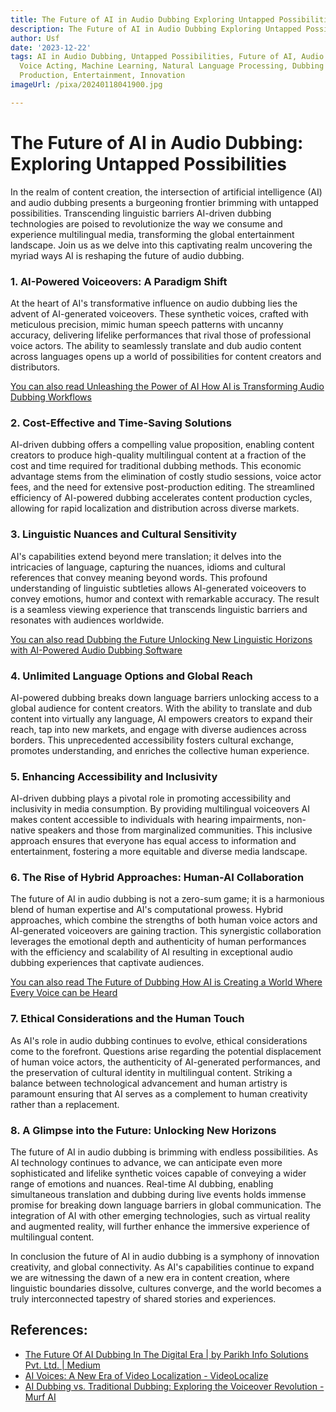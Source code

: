 ```yaml
---
title: The Future of AI in Audio Dubbing Exploring Untapped Possibilities
description: The Future of AI in Audio Dubbing Exploring Untapped Possibilities
author: Usf
date: '2023-12-22'
tags: AI in Audio Dubbing, Untapped Possibilities, Future of AI, Audio Technology,
  Voice Acting, Machine Learning, Natural Language Processing, Dubbing Industry, Film
  Production, Entertainment, Innovation
imageUrl: /pixa/20240118041900.jpg

---
```

# The Future of AI in Audio Dubbing: Exploring Untapped Possibilities

In the realm of content creation, the intersection of artificial intelligence (AI)  and audio dubbing presents a burgeoning frontier brimming with  untapped possibilities. Transcending  linguistic barriers  AI-driven dubbing  technologies are poised to revolutionize the way we  consume and experience  multilingual  media, transforming the global entertainment landscape. Join us as we  delve  into this captivating realm  uncovering the myriad ways AI is reshaping the future of audio dubbing.

### 1. AI-Powered Voiceovers: A Paradigm Shift

At  the heart of AI's transformative influence  on audio  dubbing lies the  advent of AI-generated voiceovers. These synthetic voices, crafted with meticulous precision, mimic human speech patterns with uncanny  accuracy, delivering lifelike performances that rival those of professional voice actors. The ability to seamlessly translate and dub audio content across languages opens up a world of possibilities for content creators and distributors.

[You can also read Unleashing the Power of AI How  AI  is Transforming  Audio Dubbing Workflows](Unleashing%20the%20Power%20of%20AI%20How%20AI%20is%20Transforming%20Audio%20Dubbing%20Workflows)


###  2. Cost-Effective and Time-Saving Solutions

AI-driven dubbing  offers a compelling value  proposition, enabling content creators  to produce  high-quality multilingual content at a fraction of the cost and time required for traditional dubbing methods. This economic advantage stems  from the  elimination of costly studio sessions, voice actor fees, and the need for extensive post-production editing.  The streamlined  efficiency of AI-powered dubbing accelerates content production  cycles, allowing  for rapid localization and distribution across  diverse  markets.

### 3. Linguistic Nuances and Cultural Sensitivity

AI's capabilities extend  beyond  mere translation; it delves into the  intricacies of language, capturing the nuances, idioms and cultural references that convey meaning beyond words. This profound understanding of linguistic subtleties allows AI-generated voiceovers to convey emotions, humor and context with remarkable accuracy. The result is a seamless viewing experience that transcends  linguistic barriers and resonates with audiences  worldwide.

[You can also read Dubbing the Future Unlocking New Linguistic Horizons with AI-Powered Audio Dubbing Software](Dubbing%20the%20Future%20Unlocking%20New%20Linguistic%20Horizons%20with%20AI-Powered%20Audio%20Dubbing%20Software)


### 4. Unlimited Language Options and Global  Reach

AI-powered dubbing breaks down language barriers unlocking access to a global audience for content creators. With the ability to translate and dub content into virtually any language, AI empowers creators to expand their reach, tap into new markets, and engage with  diverse audiences across borders.  This unprecedented  accessibility  fosters cultural exchange, promotes  understanding, and enriches the collective human experience.

### 5. Enhancing Accessibility and Inclusivity

AI-driven dubbing plays a pivotal role in promoting accessibility and inclusivity in media consumption. By providing  multilingual voiceovers AI makes  content accessible to individuals with hearing impairments, non-native speakers and those from  marginalized communities. This inclusive approach ensures that everyone has  equal access to information and entertainment, fostering a more equitable  and diverse media  landscape.

### 6. The Rise of Hybrid  Approaches: Human-AI Collaboration

The future of AI in  audio dubbing is not a zero-sum game; it is  a harmonious blend of human expertise and AI's computational prowess. Hybrid approaches,  which combine  the strengths of both human voice actors and AI-generated voiceovers are gaining traction. This  synergistic collaboration leverages the  emotional depth and authenticity of human performances with the efficiency and scalability of AI resulting in exceptional audio dubbing experiences that captivate audiences.

[You can also read The Future of Dubbing How AI is Creating a World Where Every Voice can be Heard](The%20Future%20of%20Dubbing%20How%20AI%20is%20Creating%20a%20World%20Where%20Every%20Voice%20can%20be%20Heard)


### 7. Ethical Considerations and the Human Touch

As AI's role in  audio dubbing  continues to evolve, ethical considerations come to the forefront. Questions arise regarding the potential displacement of human voice actors, the authenticity of AI-generated performances, and the preservation of cultural  identity in multilingual content.  Striking a balance between technological advancement and human artistry is paramount ensuring that AI serves as a complement to human  creativity rather than a replacement.

### 8. A Glimpse into the Future:  Unlocking New Horizons

The future of AI in audio dubbing is brimming with endless possibilities. As AI technology continues to advance, we can anticipate even more  sophisticated and  lifelike synthetic voices  capable of conveying a  wider range of emotions  and nuances. Real-time AI dubbing, enabling simultaneous translation and dubbing during live events holds  immense promise for breaking down language barriers in global communication. The integration of AI with  other emerging technologies, such as virtual reality  and augmented reality, will further enhance the immersive experience of multilingual content.

In conclusion the future of AI in audio dubbing is  a symphony of innovation creativity, and global connectivity. As AI's capabilities continue to expand we are witnessing the dawn of a  new era in content creation, where linguistic boundaries dissolve, cultures converge, and the world  becomes  a truly interconnected tapestry of shared stories and experiences.

## References:
- [The Future Of AI Dubbing In The Digital Era | by Parikh Info Solutions Pvt. Ltd. | Medium](https://medium.com/@parikhinfosolutions/the-future-of-ai-dubbing-in-the-digital-era-8f7e0602044e)
- [AI Voices: A New Era of Video Localization - VideoLocalize](https://videolocalize.com/ai-voices-a-new-era-of-video-localization/)
- [AI Dubbing vs. Traditional Dubbing: Exploring the Voiceover Revolution - Murf AI](https://murf.ai/resources/ai-dubbing-vs-traditional-dubbing/)
